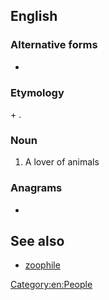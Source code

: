 {{also|zoöphilist}}
==English==

===Alternative forms===
* {{l|en|zoöphilist}}

===Etymology===
{{etyl|grc|en}} {{m|grc|ζῷον||animal}} + {{m|grc|φίλος||loving}}.

===Noun===
{{en-noun}}

# A lover of animals

===Anagrams===
* {{anagrams|en|a=hiiloopstz|philozoist}}

==See also==
*[[zoophile]]

[[Category:en:People]]